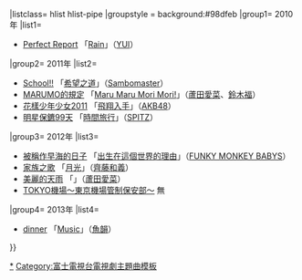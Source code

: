 {{Navbox
|name=富士日九主題曲2010年代前半部
|titlestyle = background:#87ceeb
|title= 富士[[富士電視台週日晚間九點連續劇系列|日九]]主題曲{{#if:{{{1|}}}|（{{{1|}}}）|}}
|listclass= hlist hlist-pipe
|groupstyle = background:#98dfeb
|group1= 2010年
|list1=
* [[Perfect Report]] 「[[Rain (YUI單曲)|Rain]]」（[[YUI (歌手)|YUI]]）
|group2= 2011年
|list2=
* [[School!!]] 「[[希望之道]]」（[[Sambomaster]]）
* [[MARUMO的規定]] 「[[Maru Maru Mori Mori!]]」（[[蘆田愛菜]]、[[鈴木福]]）
* [[花樣少年少女 (2011年電視劇)|花樣少年少女2011]] 「[[飛翔入手]]」（[[AKB48]]）
* [[明星保鑣99天]] 「[[愛特納|時間旅行]]」（[[SPITZ]]）
|group3= 2012年
|list3=
* [[被稱作早海的日子]] 「[[出生在這個世界的理由]]」（[[FUNKY MONKEY BABYS]]）
* [[家族之歌]] 「[[月光 (齊藤和義)|月光]]」（[[齊藤和義]]）
* [[美麗的天雨]] 「{{link-ja|雨中的心願|雨に願いを}}」（[[蘆田愛菜]]）
* [[TOKYO機場～東京機場管制保安部～]] 無
|group4= 2013年
|list4=
* [[dinner]] 「[[Music (魚韻)|Music]]」（[[魚韻]]）
}}<noinclude>
[[Category:富士日九主題曲|*]]
[[Category:富士電視台電視劇主題曲模板]]
</noinclude>